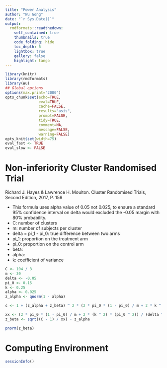 ```yaml
---
title: "Power Analysis"
author: "Wu Gong"
date: "`r Sys.Date()`"
output:
  rmdformats::readthedown:
    self_contained: true
    thumbnails: true
    code_folding: hide
    toc_depth: 6
    lightbox: true
    gallery: false
    highlight: tango
---
```



```r
library(knitr)
library(rmdformats)
library(Wu)
## Global options
options(max.print="2000")
opts_chunk$set(echo=TRUE,
               eval=TRUE,
               cache=FALSE,
               results="asis",
               prompt=FALSE,
               tidy=TRUE,
               comment=NA,
               message=FALSE,
               warning=FALSE)
opts_knit$set(width=75)
eval_fast <- TRUE
eval_slow <- FALSE

```



# Non-inferiority Cluster Randomised Trial

Richard J. Hayes & Lawrence H. Moulton. Cluster Randomised Trials, Second Edition, 2017, P. 156

* This formula uses alpha value of 0.05 not 0.025, to ensure a standard 95% confidence interval on delta would excluded the -0.05 margin with 80% probability.
* C: number of clusters
* m: number of subjects per cluster
* delta = pi_1 - pi_0: true difference between two arms
* pi_1: proportion on the treatment arm
* pi_0: proportion on the control arm
* beta:
* alpha:
* k: coefficient of variance

```r

C <- 104 / 3
m <- 30
delta <- -0.05
pi_0 <- 0.15
k <- 0.25
alpha <- 0.025
z_alpha <- qnorm(1 - alpha)

c <- 1 + (z_alpha + z_beta) ^ 2 * (2 * pi_0 * (1 - pi_0) / m + 2 * k ^ 2 * pi_0 ^ 2) / (delta ^ 2)

xx <- (2 * pi_0 * (1 - pi_0) / m + 2 * (k ^ 2) * (pi_0 ^ 2)) / (delta ^ 2)
z_beta <- sqrt((C - 1) / xx) - z_alpha

pnorm(z_beta)

```



# Computing Environment


```r
sessionInfo()
```
